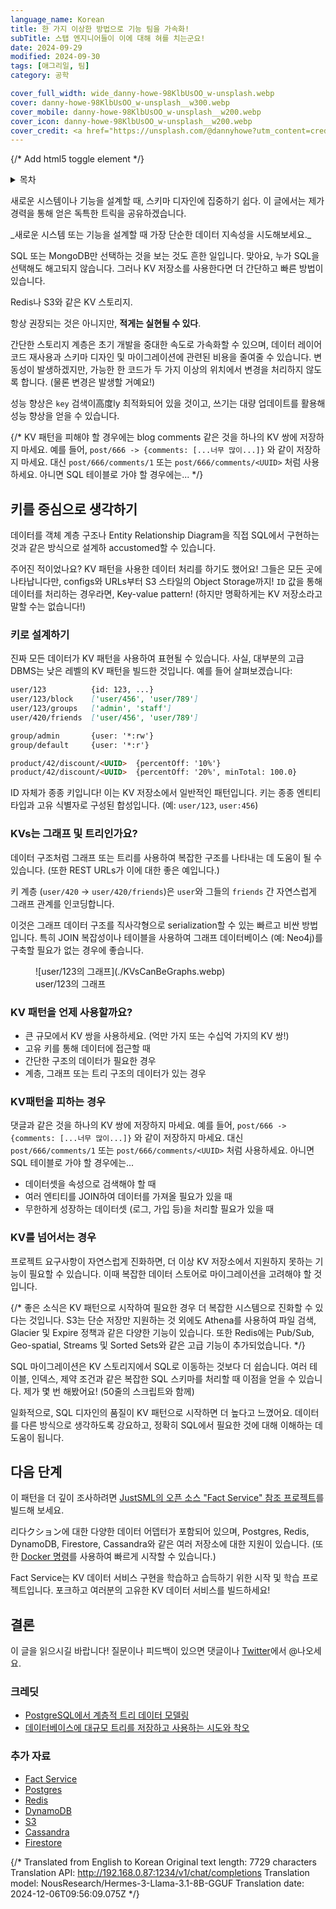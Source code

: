```yaml
---
language_name: Korean
title: 한 가지 이상한 방법으로 기능 팀을 가속화!
subTitle: 스탭 엔지니어들이 이에 대해 혀를 치는군요!
date: 2024-09-29
modified: 2024-09-30
tags: [애그리일, 팀]
category: 공학

cover_full_width: wide_danny-howe-98KlbUsOO_w-unsplash.webp
cover: danny-howe-98KlbUsOO_w-unsplash__w300.webp
cover_mobile: danny-howe-98KlbUsOO_w-unsplash__w200.webp
cover_icon: danny-howe-98KlbUsOO_w-unsplash__w200.webp
cover_credit: <a href="https://unsplash.com/@dannyhowe?utm_content=creditCopyText&utm_medium=referral&utm_source=unsplash">다니엘 하와</a>의 사진, <a href="https://unsplash.com/photos/red-and-white-neon-light-signage-98KlbUsOO_w?utm_content=creditCopyText&utm_medium=referral&utm_source=unsplash">Unsplash</a>
---
```


{/* Add html5 toggle element */}

<details>
<summary>목차</summary>

- [키를 중심으로 생각하기](#thinking-in-keys)
  - [키로 설계하기](#designing-with-keys)
  - [KVs는 그래프 및 트리인가요?](#kvs-as-graphs--trees)
  - [KV 패턴을 언제 사용할까요?](#when-to-use-kv-patterns)
  - [KV패턴을 피하는 경우](#when-to-avoid-kv-patterns)
  - [KV를 넘어서는 경우](#when-you-need-more-than-kv)
- [다음 단계](#next-steps)
  - [Fact Service - 참고 프로젝트](#fact-service---reference-project)
- [결론](#conclusion)
  - [추가 자료](#further-reading)

</details>

새로운 시스템이나 기능을 설계할 때, 스키마 디자인에 집중하기 쉽다. 이 글에서는 제가 경력을 통해 얻은 독특한 트릭을 공유하겠습니다.

<section class="breakout">
  _새로운 시스템 또는 기능을 설계할 때 가장 단순한 데이터 지속성을 시도해보세요._
</section>

SQL 또는 MongoDB만 선택하는 것을 보는 것도 흔한 일입니다. 맞아요, 누가 SQL을 선택해도 해고되지 않습니다. 그러나 KV 저장소를 사용한다면 더 간단하고 빠른 방법이 있습니다.

Redis나 S3와 같은 KV 스토리지.

항상 권장되는 것은 아니지만, **적게는 실현될 수 있다**.

간단한 스토리지 계층은 초기 개발을 중대한 속도로 가속화할 수 있으며, 데이터 레이어 코드 재사용과 스키마 디자인 및 마이그레이션에 관련된 비용을 줄여줄 수 있습니다. 변동성이 발생하겠지만, 가능한 한 코드가 두 가지 이상의 위치에서 변경을 처리하지 않도록 합니다. (물론 변경은 발생할 거예요!)

성능 향상은 `key` 검색이高度ly 최적화되어 있을 것이고, 쓰기는 대량 업데이트를 활용해 성능 향상을 얻을 수 있습니다.

{/* KV 패턴을 피해야 할 경우에는 blog comments 같은 것을 하나의 KV 쌍에 저장하지 마세요. 예를 들어, `post/666 -> {comments: [...너무 많이...]}` 와 같이 저장하지 마세요. 대신 `post/666/comments/1` 또는 `post/666/comments/<UUID>` 처럼 사용하세요. 아니면 SQL 테이블로 가야 할 경우에는... */}

## 키를 중심으로 생각하기

데이터를 객체 계층 구조나 Entity Relationship Diagram을 직접 SQL에서 구현하는 것과 같은 방식으로 설계하 accustomed할 수 있습니다.

주어진 적이었나요? KV 패턴을 사용한 데이터 처리를 하기도 했어요! 그들은 모든 곳에 나타납니다만, configs와 URLs부터 S3 스타일의 Object Storage까지! `ID` 값을 통해 데이터를 처리하는 경우라면, Key-value pattern! (하지만 명확하게는 KV 저장소라고 말할 수는 없습니다!)

### 키로 설계하기

진짜 모든 데이터가 KV 패턴을 사용하여 표현될 수 있습니다. 사실, 대부분의 고급 DBMS는 낮은 레벨의 KV 패턴을 빌드한 것입니다. 예를 들어 살펴보겠습니다:

```markdown
user/123          {id: 123, ...}
user/123/block    ['user/456', 'user/789']
user/123/groups   ['admin', 'staff']
user/420/friends  ['user/456', 'user/789']

group/admin       {user: '*:rw'}
group/default     {user: '*:r'}

product/42/discount/<UUID>	{percentOff: '10%'}
product/42/discount/<UUID>	{percentOff: '20%', minTotal: 100.0}
```

ID 자체가 종종 키입니다! 이는 KV 저장소에서 일반적인 패턴입니다. 키는 종종 엔티티 타입과 고유 식별자로 구성된 합성입니다. (예: `user/123`, `user:456`)

### KVs는 그래프 및 트리인가요?

데이터 구조처럼 그래프 또는 트리를 사용하여 복잡한 구조를 나타내는 데 도움이 될 수 있습니다. (또한 REST URLs가 이에 대한 좋은 예입니다.)

키 계층 (`user/420` -> `user/420/friends`)은 `user`와 그들의 `friends` 간 자연스럽게 그래프 관계를 인코딩합니다.

이것은 그래프 데이터 구조를 직사각형으로 serialization할 수 있는 빠르고 비싼 방법입니다. 특히 JOIN 복잡성이나 테이블을 사용하여 그래프 데이터베이스 (예: Neo4j)를 구축할 필요가 없는 경우에 좋습니다.

<figure>
![user/123의 그래프](./KVsCanBeGraphs.webp)
<figcaption>user/123의 그래프</figcaption>
</figure>

### KV 패턴을 언제 사용할까요?

- 큰 규모에서 KV 쌍을 사용하세요. (억만 가지 또는 수십억 가지의 KV 쌍!)
- 고유 키를 통해 데이터에 접근할 때
- 간단한 구조의 데이터가 필요한 경우
- 계층, 그래프 또는 트리 구조의 데이터가 있는 경우

### KV패턴을 피하는 경우

댓글과 같은 것을 하나의 KV 쌍에 저장하지 마세요. 예를 들어, `post/666 -> {comments: [...너무 많이...]}` 와 같이 저장하지 마세요. 대신 `post/666/comments/1` 또는 `post/666/comments/<UUID>` 처럼 사용하세요. 아니면 SQL 테이블로 가야 할 경우에는...

- 데이터셋을 속성으로 검색해야 할 때
- 여러 엔티티를 JOIN하여 데이터를 가져올 필요가 있을 때
- 무한하게 성장하는 데이터셋 (로그, 가입 등)을 처리할 필요가 있을 때

### KV를 넘어서는 경우

프로젝트 요구사항이 자연스럽게 진화하면, 더 이상 KV 저장소에서 지원하지 못하는 기능이 필요할 수 있습니다. 이때 복잡한 데이터 스토어로 마이그레이션을 고려해야 할 것입니다.

{/* 좋은 소식은 KV 패턴으로 시작하여 필요한 경우 더 복잡한 시스템으로 진화할 수 있다는 것입니다. S3는 단순 저장만 지원하는 것 외에도 Athena를 사용하여 파일 검색, Glacier 및 Expire 정책과 같은 다양한 기능이 있습니다. 또한 Redis에는 Pub/Sub, Geo-spatial, Streams 및 Sorted Sets와 같은 고급 기능이 추가되었습니다. */}

SQL 마이그레이션은 KV 스토리지에서 SQL로 이동하는 것보다 더 쉽습니다. 여러 테이블, 인덱스, 제약 조건과 같은 복잡한 SQL 스키마를 처리할 때 이점을 얻을 수 있습니다. 제가 몇 번 해봤어요! (50줄의 스크립트와 함께)

일화적으로, SQL 디자인의 품질이 KV 패턴으로 시작하면 더 높다고 느꼈어요. 데이터를 다른 방식으로 생각하도록 강요하고, 정확히 SQL에서 필요한 것에 대해 이해하는 데 도움이 됩니다.

## 다음 단계

이 패턴을 더 깊이 조사하려면 [JustSML의 오픈 소스 "Fact Service" 참조 프로젝트](https://github.com/justsml/fact-service)를 빌드해 보세요.

리다クション에 대한 다양한 데이터 어뎁터가 포함되어 있으며, Postgres, Redis, DynamoDB, Firestore, Cassandra와 같은 여러 저장소에 대한 지원이 있습니다. (또한 [Docker 명령](https://github.com/justsml/fact-service/tree/main/lib/providers)를 사용하여 빠르게 시작할 수 있습니다.)

Fact Service는 KV 데이터 서비스 구현을 학습하고 습득하기 위한 시작 및 학습 프로젝트입니다. 포크하고 여러분의 고유한 KV 데이터 서비스를 빌드하세요!

## 결론

이 글을 읽으시길 바랍니다! 질문이나 피드백이 있으면 댓글이나 [Twitter](https://twitter.com/justsml)에서 @나오세요.

### 크레딧

- [PostgreSQL에서 계층적 트리 데이터 모델링](https://leonardqmarcq.com/posts/modeling-hierarchical-tree-data)
- [데이터베이스에 대규모 트리를 저장하고 사용하는 시도와 착오](https://leonardqmarcq.com/posts/dos-and-donts-of-modeling-hierarchical-trees-in-postgres)

### 추가 자료

- [Fact Service](https://github.com/justsml/fact-service)
- [Postgres](https://www.postgresql.org/)
- [Redis](https://redis.io/)
- [DynamoDB](https://aws.amazon.com/dynamodb/)
- [S3](https://aws.amazon.com/s3/)
- [Cassandra](https://cassandra.apache.org/)
- [Firestore](https://firebase.google.com/docs/firestore)

{/* Translated from English to Korean
Original text length: 7729 characters
Translation API: http://192.168.0.87:1234/v1/chat/completions
Translation model: NousResearch/Hermes-3-Llama-3.1-8B-GGUF
Translation date: 2024-12-06T09:56:09.075Z */}


